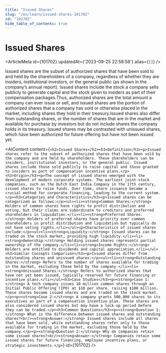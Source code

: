 ```yaml
---
title: "Issued Shares"
slug: "/en/learn/issued-shares-101702"
id: "101702"
hide_table_of_contents: true
---
```



# Issued Shares

<ArticleMeta id={101702} updatedAt={'2023-09-25 22:58:58'} alias={`[]`} />
<div className='border-solid border-b border-t-0 my-4 border-[var(--ifm-color-gray-300)]' />

Issued shares are the subset of authorized shares that have been sold to and held by the shareholders of a company, regardless of whether they are insiders, institutional investors, or the general public (as shown in the company’s annual report). Issued shares include the stock a company sells publicly to generate capital and the stock given to insiders as part of their compensation packages.Thus, authorized shares are the total amount a company can ever issue or sell, and issued shares are the portion of authorized shares that a company has sold or otherwise placed in the market, including shares they hold in their treasury.Issued shares also differ from outstanding shares, or the number of shares that are in the market and available for purchase by investors but do not include shares the company holds in its treasury. Issued shares may be contrasted with unissued shares, which have been authorized for future offering but have not been issued yet.

<AIContent content={`<h2>Issued Shares</h2><h3>Definition</h3><p>Issued shares refer to the subset of authorized shares that have been sold by the company and are held by shareholders. These shareholders can be insiders, institutional investors, or the general public. Issued shares include those sold publicly to raise capital and those granted to insiders as part of compensation incentive plans.</p><h3>Origin</h3><p>The concept of issued shares emerged with the development of modern corporate systems. The earliest joint-stock companies, such as the Dutch East India Company in the 17th century, issued shares to raise funds. Over time, share issuance became a crucial method for corporate financing, leading to the current system.</p><h3>Categories and Characteristics</h3><p>Issued shares can be categorized as follows:</p><ul><li><strong>Common Shares:</strong> Holders of common shares have rights to profit distribution and voting, but their claims are subordinate to creditors and preferred shareholders in liquidation.</li><li><strong>Preferred Shares:</strong> Holders of preferred shares have priority over common shareholders in profit distribution and liquidation but typically do not have voting rights.</li></ul><p>Characteristics of issued shares include:</p><ul><li><strong>Liquidity:</strong> Issued shares can be traded on the stock market, providing high liquidity.</li><li><strong>Ownership:</strong> Holding issued shares represents partial ownership of the company.</li><li><strong>Income Rights:</strong> Holders are entitled to dividends and capital appreciation.</li></ul><h3>Similar Concepts Comparison</h3><p>Issued shares differ from outstanding shares and unissued shares:</p><ul><li><strong>Outstanding Shares:</strong> Refers to the number of shares available for trading in the market, excluding those held by the company.</li><li><strong>Unissued Shares:</strong> Refers to authorized shares that have not yet been issued, typically reserved for future financing or incentive plans.</li></ul><h3>Case Studies</h3><p><strong>Case 1:</strong> A tech company issues 10 million common shares through an Initial Public Offering (IPO) at $10 per share, raising $100 million. These shares become issued shares and are traded on the stock market.</p><p><strong>Case 2:</strong> A company grants 500,000 shares to its executives as part of a compensation incentive plan. These shares are also considered issued shares but may have a lock-up period before they can be traded.</p><h3>Common Questions</h3><p><strong>Question 1:</strong> What is the difference between issued shares and outstanding shares?<br/><strong>Answer:</strong> Issued shares include all shares that have been sold, while outstanding shares refer only to those available for trading in the market, excluding those held by the company.</p><p><strong>Question 2:</strong> Why do companies retain some issued shares?<br/><strong>Answer:</strong> Companies retain some issued shares for future financing, employee incentive plans, or strategic investments.</p>`} id={101702} />
